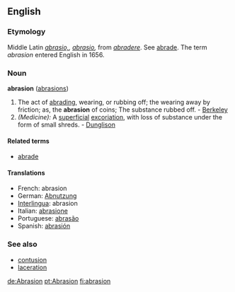 ==English==
===Etymology===
Middle Latin ''[[abrasio,]], [[abrasio]],'' from ''[[abradere]]''. See [[abrade]]. The term ''abrasion'' entered English in 1656.

===Noun===
'''abrasion''' ([[abrasions]])

#The act of [[abrading]], wearing, or rubbing off; the wearing away by friction; as, the '''abrasion''' of coins; The substance rubbed off. - [[Berkeley]]
#''(Medicine):'' A [[superficial]] [[excoriation]], with loss of substance under the form of small shreds. - [[Dunglison]]

====Related terms====
*[[abrade]]

====Translations====
*French: abrasion
*German: [[Abnutzung]]
*[[Interlingua]]: abrasion
*Italian: [[abrasione]]
*Portuguese: [[abrasão]]
*Spanish: [[abrasión]]

===See also===
*[[contusion]]
*[[laceration]]

[[de:Abrasion]]
[[pt:Abrasion]]
[[fi:abrasion]]